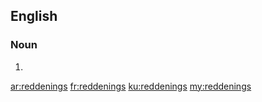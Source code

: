 ==English==

===Noun===
{{head|en|noun plural form}}

# {{plural of|reddening|lang=en}}

[[ar:reddenings]]
[[fr:reddenings]]
[[ku:reddenings]]
[[my:reddenings]]